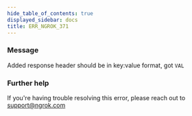 ```yaml
---
hide_table_of_contents: true
displayed_sidebar: docs
title: ERR_NGROK_371
---
```


### Message

Added response header should be in key:value format, got `VAL`

<ErrorDetails />

### Further help

If you're having trouble resolving this error, please reach out to [support@ngrok.com](mailto:support@ngrok.com?subject=Help%20with%20ERR_NGROK_371)
